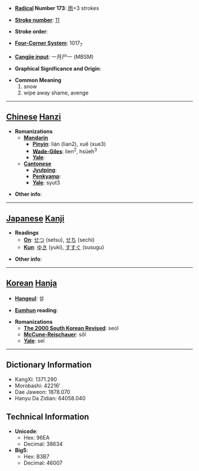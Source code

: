 * '''[[Wiktionary:Chinese radical index| Radical]] Number 173''': [[Wiktionary:Chinese radical index 雨|雨]]+3 strokes

* '''[[Wiktionary:Chinese total strokes index|Stroke number]]''': [[Wiktionary:Chinese total strokes index 11|11]]

* '''Stroke order''': 

* '''[[Wiktionary:Chinese four corner index|Four-Corner System]]''': 1017<sub>7</sub>

* '''[[Wiktionary:Chinese Cangjie index|Cangjie input]]''': 一月尸一 (MBSM)

* '''Graphical Significance and Origin''': 

* '''Common Meaning'''
*#snow
*# wipe away shame, avenge


----

== [[Chinese]] [[Hanzi]] ==

* '''Romanizations'''
** '''[[Mandarin]]'''
*** '''[[Pinyin]]''': lián (lian2), xuě (xue3)
*** '''[[Wade-Giles]]''': lien<sup>2</sup>, hsüeh<sup>3</sup>
*** '''[[Yale]]''': 
** '''[[Cantonese]]'''
*** '''[[Jyutping]]''':
*** '''[[Penkyamp]]''': 
*** '''[[Yale]]''': syut3

* '''Other info''': 

----

== [[Japanese]] [[Kanji]] ==

* '''Readings'''
** '''[[On]]''': [[せつ]] (setsu), [[せち]] (sechi)
** '''[[Kun]]''': [[ゆき]] (yuki), [[すすぐ]] (susugu)

* '''Other info''':  

----

== [[Korean]] [[Hanja]] ==

* '''[[Hangeul]]''': 설

* '''[[Eumhun]] reading''': 

* '''Romanizations'''
** '''[[The 2000 South Korean Revised Romanization|The 2000 South Korean Revised]]''': seol
** '''[[McCune-Reischauer]]''': sŏl
** '''[[Yale]]''': sel

----

== Dictionary Information ==

* KangXi: 1371.290
* Morobashi: 42216'
* Dae Jaweon: 1878.070
* Hanyu Da Zidian: 64058.040

== Technical Information ==

* '''Unicode''':
** Hex: 96EA
** Decimal: 38634
* '''Big5''':
** Hex: B3B7
** Decimal: 46007